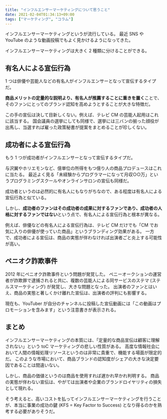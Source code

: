 ```yaml
---
title: "インフルエンサーマーケティングについて思うこと"
date: 2021-02-04T01:34:13+09:00
tags: ["マーケティング", "コラム"]
---
```


インフルエンサーマーケティングというが流行している。
最近 SNS や YouTube のような動画投稿でもよく見かけるようになってきた。

インフルエンサーマーケティングは大きく 2 種類に分けることができる。

## 有名人による宣伝行為

1 つは俳優や芸能人などの有名人がインフルエンサーとなって宣伝するタイプだ。

**商品メリットの定量的な説明より、有名人が推薦することに重きを置く**ことで、そのファンにとってのブランド認知を高めようとすることが大きな特徴だ。

この手の宣伝は決して目新しくない。例えば、テレビ CM の芸能人起用はこれに該当する。
国会議員の選挙にしても同様で、選挙には三バンの揃った顔役が出馬し、当選すれば雇った政策秘書が提案をまとめることが珍しくない。

## 成功者による宣伝行為

もう 1 つが成功者がインフルエンサーとなって宣伝するタイプだ。

与沢翼やホリエモンなど、億単位の所得をもつ億り人の商品プロデュースはこれに当たる。
最近よく見る「未経験からプログラマーになって月収○○万」というプログラミングスクールやオンラインサロンの宣伝も同様だ。

成功者というのは必然的に有名人にもなりがちなので、ある程度は有名人による宣伝行為と似ている。

しかし、**成功者のファンはその成功者の成果に対するファンであり、成功者の人格に対するファンではない**という点で、有名人による宣伝行為と根本が異なる。

例えば、俳優などの有名人による宣伝行為は、テレビ CM だけでも「CM でお気に入りの俳優が使っていた商品」というブランディング効果がある。
一方で、成功者による宣伝は、商品の実態が伴わなければ出演者ごと炎上する可能性が高い。

## ペニオク詐欺事件

2012 年にペニオク詐欺事件という問題が発覚した。
ペニーオークションの運営者が詐欺罪で逮捕されると共に、複数の芸能人による同サービスのステマ (ステルスマーケティング) が発覚し、大きな問題となった。
出演者のファンとはいえ、商品の実態と著しくかけ離れた宣伝は、出演者の評判にも影響する。

現在も、YouTuber が自分のチャンネルに投稿した宣伝動画には「この動画はプロモーションを含みます」という注意書きが表示される。

## まとめ

インフルエンサーマーケティングの本質には、「定量的な商品宣伝は顧客に理解されない」という toC マーケティングの悲しい性質がある。
高度な情報社会において人間の情報処理リソースというのは非常に貴重で、機能する場面が限定的だ。
このような市場において、商品ブランドの認知度がシェアの大きな決定要因であることは間違いない。

しかし、商品の価値というのは商品を使用すれば遅かれ早かれ判明する。
商品の実態が伴わない宣伝は、やがては出演者や企業のブランドロイヤリティの損失として現れる。

そう考えると、高いコストを払ってインフルエンサーマーケティングを行うことが、本当に事業の成功の鍵 (KFS = Key Factor to Success) となり得るのかを熟考する必要がありそうだ。
